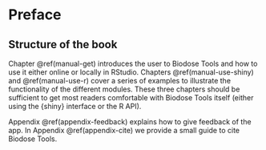 # Preface {-}

## Structure of the book {-}

<!-- Chapter \@ref(intro) gives a brief background on the software used in the past in Biological Dosimetry and outlines the reasons to use R and R Shiny as the basis of Biodose Tools. -->

<!-- Chapter \@ref(package) gives a brief technical review of the implementation of Biodose Tools, and introduces the basic design principles behind the user interface. -->

Chapter \@ref(manual-get) introduces the user to Biodose Tools and how to use it either online or locally in RStudio. Chapters \@ref(manual-use-shiny) and \@ref(manual-use-r) cover a series of examples to illustrate the functionality of the different modules. These three chapters should be sufficient to get most readers comfortable with Biodose Tools itself (either using the {shiny} interface or the R API).

<!-- Chapters \@ref(stats-considerations), \@ref(stats-fitting), and \@ref(stats-estimation) are a comprehensive review of the different statistical methods and tests used and available throughout Biodose Tools, geared towards mathematicians and biologists alike. -->

Appendix \@ref(appendix-feedback) explains how to give feedback of the app. In Appendix \@ref(appendix-cite) we provide a small guide to cite Biodose Tools.

<!-- To sum it up, this book is a comprehensive reference of Biodose Tools. You can follow the 80/20 rule when reading it. Some sections are there for the sake of completeness, and not all sections are equally useful to the particular use case your laboratory or institution may have to use Biodose Tools. -->
